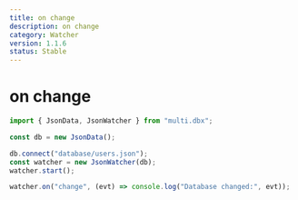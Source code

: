 ```yaml
---
title: on change
description: on change
category: Watcher
version: 1.1.6
status: Stable
---
```


# on change

```ts
import { JsonData, JsonWatcher } from "multi.dbx";

const db = new JsonData();

db.connect("database/users.json");
const watcher = new JsonWatcher(db);
watcher.start();

watcher.on("change", (evt) => console.log("Database changed:", evt));
```